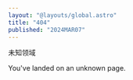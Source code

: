 ```yaml
---
layout: "@layouts/global.astro"
title: "404"
published: "2024MAR07"
---
```



<MatchLang>
  <p
    lang='zh'
    data-id='404'>
    未知领域
  </p>

  <p
    lang='en'
    data-id='404'>
    You've landed on an unknown page.
  </p>

  <p
    hidden
    lang='en'
    data-id='tempUnavailable'>
    Sorry, this page is not available in your language yet. Please check back later.
  </p>
  <p
    hidden
    lang='zh'
    data-id='tempUnavailable'>
    抱歉，此页暂时无所选语言的版本，请稍后再看。
  </p>

  <p
    hidden
    lang='en'
    data-id='unsupported'>
    Sorry, this site is not available in your language.
  </p>
  <p
    hidden
    lang='zh'
    data-id='unsupported'>
    抱歉，此网站不支持所选语言。
  </p>
</MatchLang>
